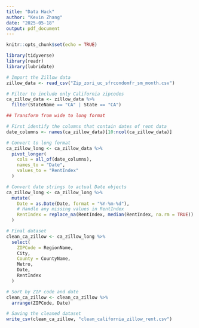 ---
title: "Data Hack"
author: "Kevin Zhang"
date: "2025-05-18"
output: pdf_document
---

```{r setup, include=FALSE}
knitr::opts_chunk$set(echo = TRUE)
```

```{r}
library(tidyverse)
library(readr)
library(lubridate)

# Import the Zillow data
zillow_data <- read_csv("Zip_zori_uc_sfrcondomfr_sm_month.csv")

# Filter to include only California zipcodes
ca_zillow_data <- zillow_data %>%
  filter(StateName == "CA" | State == "CA")

## Transform from wide to long format

# First identify the columns that contain dates of rent data
date_columns <- names(ca_zillow_data)[10:ncol(ca_zillow_data)]

# Convert to long format
ca_zillow_long <- ca_zillow_data %>%
  pivot_longer(
    cols = all_of(date_columns),
    names_to = "Date",
    values_to = "RentIndex"
  )

# Convert date strings to actual Date objects
ca_zillow_long <- ca_zillow_long %>%
  mutate(
    Date = as.Date(Date, format = "%Y-%m-%d"),
    # Handle any missing values in RentIndex
    RentIndex = replace_na(RentIndex, median(RentIndex, na.rm = TRUE))
  )

# Final dataset
clean_ca_zillow <- ca_zillow_long %>%
  select(
    ZIPCode = RegionName, 
    City, 
    County = CountyName, 
    Metro, 
    Date, 
    RentIndex
  )

# Sort by ZIP code and date
clean_ca_zillow <- clean_ca_zillow %>%
  arrange(ZIPCode, Date)

# Saving the cleaned dataset
write_csv(clean_ca_zillow, "clean_california_zillow_rent.csv")
```

